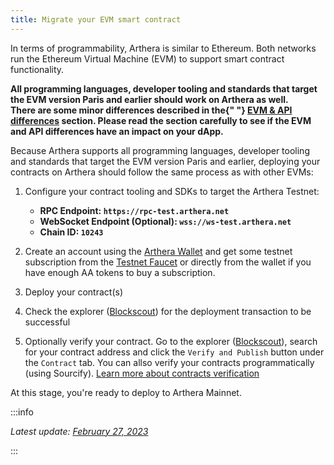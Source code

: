 ```yaml
---
title: Migrate your EVM smart contract
---
```



In terms of programmability, Arthera is similar to Ethereum. Both networks run the Ethereum Virtual Machine (EVM)
to support smart contract functionality.

<Alert severity="success">
  <strong>
    All programming languages, developer tooling and standards that target the
    EVM version Paris and earlier should work on Arthera as well.
  </strong>
</Alert>
<br />

<Alert severity="warning">
  <strong>
    There are some minor differences described in the{" "}
    <a href="/build/differences">EVM & API differences</a> section. Please read
    the section carefully to see if the EVM and API differences have an impact
    on your dApp.
  </strong>
</Alert>
<br />

Because Arthera supports all programming languages, developer tooling and standards that target the EVM version Paris and earlier, deploying your contracts on Arthera should follow the same process as with other EVMs:

1. Configure your contract tooling and SDKs to target the Arthera Testnet:

   - **RPC Endpoint: `https://rpc-test.arthera.net`**
   - **WebSocket Endpoint (Optional): `wss://ws-test.arthera.net`**
   - **Chain ID: `10243`**

2. Create an account using the [Arthera Wallet](https://wallet-test.arthera.net) and get some testnet subscription from the [Testnet Faucet](https://faucet-test.arthera.net/) or directly from the wallet if you have enough AA tokens to buy a subscription.

3. Deploy your contract(s)

4. Check the explorer ([Blockscout](https://explorer-test.arthera.net)) for the deployment transaction to be successful

5. Optionally verify your contract. Go to the explorer ([Blockscout](https://explorer-test.arthera.net)), search for your contract address and click the `Verify and Publish` button under the `Contract` tab. You can allso verify your contracts programmatically (using Sourcify). [Learn more about contracts verification](/build/developing-sc/contracts-verification)

At this stage, you're ready to deploy to Arthera Mainnet.

:::info

_Latest update: [February 27, 2023](https://github.com/artheranet/arthera-docs)_

:::
